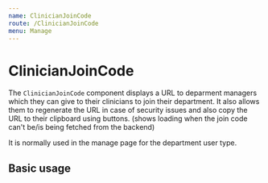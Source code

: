 ```yaml
---
name: ClinicianJoinCode
route: /ClinicianJoinCode
menu: Manage
---
```



# ClinicianJoinCode

The `ClinicianJoinCode` component displays a URL to deparment managers which they can give to their clinicians to join their department. It
also allows them to regenerate the URL in case of security issues and also copy the URL to their clipboard using buttons. (shows loading when
the join code can't be/is being fetched from the backend)

<Props of={ClinicianJoinCode} />

It is normally used in the manage page for the department user type.

## Basic usage

<Playground>
  <ClinicianJoinCode session={null} host="example.com" />
</Playground>
